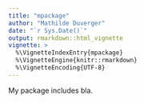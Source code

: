 ```yaml
---
title: "mpackage"
author: "Mathilde Duverger"
date: "`r Sys.Date()`"
output: rmarkdown::html_vignette
vignette: >
  %\VignetteIndexEntry{mpackage}
  %\VignetteEngine{knitr::rmarkdown}
  %\VignetteEncoding{UTF-8}
---
```


My package includes bla.


